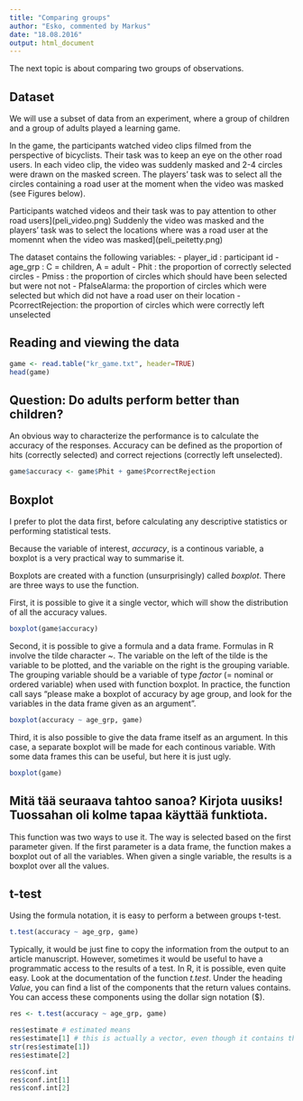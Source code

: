 ```yaml
---
title: "Comparing groups"
author: "Esko, commented by Markus"
date: "18.08.2016"
output: html_document
---
```


The next topic is about comparing two groups of observations. 

Dataset
------------
We will use a subset of data from an experiment, where a group of children and a group of adults played a learning game. 

In the game, the participants watched video clips filmed from the perspective of bicyclists. Their task was to keep an eye on the other road users. In each video clip, the video was suddenly masked and 2-4 circles were drawn on the masked screen. The players' task was to select all the circles containing a road user at the moment when the video was masked (see Figures below). 

Participants watched videos and their task was to pay attention to other road users](peli_video.png)
Suddenly the video was masked and the players' task was to select the locations where was a road user at the momennt when the video was masked](peli_peitetty.png)

The dataset contains the following variables:
- player_id : participant id
- age_grp : C = children, A = adult
- Phit : the proportion of correctly selected circles
- Pmiss  : the proportion of circles which should have been selected but were not not
- PfalseAlarma: the proportion of circles which were selected but which did not have a road user on their location
- PcorrectRejection: the proportion of circles which were correctly left unselected

Reading and viewing the data
---------------------
```r

game <- read.table("kr_game.txt", header=TRUE)
head(game)

```

Question: Do adults perform better than children?
--------------------------------------------------

An obvious way to characterize the performance is to calculate the accuracy of the responses. Accuracy can be defined as the proportion of hits (correctly selected) and correct rejections (correctly left unselected). 

```r
game$accuracy <- game$Phit + game$PcorrectRejection

```


Boxplot
--------------------

I prefer to plot the data first, before calculating any descriptive statistics or performing statistical tests. 

Because the variable of interest, _accuracy_, is a continous variable, a boxplot is a very practical way to summarise it. 

Boxplots are created with a function (unsurprisingly) called _boxplot_. There are three ways to use the function. 

First, it is possible to give it a single vector, which will show the distribution of all the accuracy values.
```r
boxplot(game$accuracy)
```
Second, it is possible to give a formula and a data frame. Formulas in R involve the tilde character ~. The variable on the left of the tilde is the variable to be plotted, and the variable on the right is the grouping variable. The grouping variable should be a variable of type _factor_ (= nominal or ordered variable) when used with function boxplot. In practice, the function call says "please make a boxplot of accuracy by age group, and look for the variables in the data frame given as an argument".  
```r
boxplot(accuracy ~ age_grp, game)
```
Third, it is also possible to give the data frame itself as an argument. In this case, a separate boxplot will be made for each continous variable. With some data frames this can be useful, but here it is just ugly. 
```r
boxplot(game) 
```

Mitä tää seuraava tahtoo sanoa? Kirjota uusiks! Tuossahan oli kolme tapaa käyttää funktiota.
---------------------------
This function was two ways to use it. The way is selected based on the first parameter given. If the first parameter is a data frame, the function makes a boxplot out of all the variables. When given a single variable, the results is a boxplot over all the values.

t-test
-------------------------

Using the formula notation, it is easy to perform a between groups t-test. 

```r
t.test(accuracy ~ age_grp, game)

```

Typically, it would be just fine to copy the information from the output to an article manuscript.
However, sometimes it would be useful to have a programmatic access to the results of a test. In R, it is possible, even quite easy. Look at the documentation of the function _t.test_. Under the heading _Value_, you can find a list of the components that the return values contains. You can access these components using the dollar sign notation ($).  

```r

res <- t.test(accuracy ~ age_grp, game)

res$estimate # estimated means
res$estimate[1] # this is actually a vector, even though it contains the name. In R, numerical vectors can have names:
str(res$estimate[1])
res$estimate[2]

res$conf.int
res$conf.int[1]
res$conf.int[2]
```


